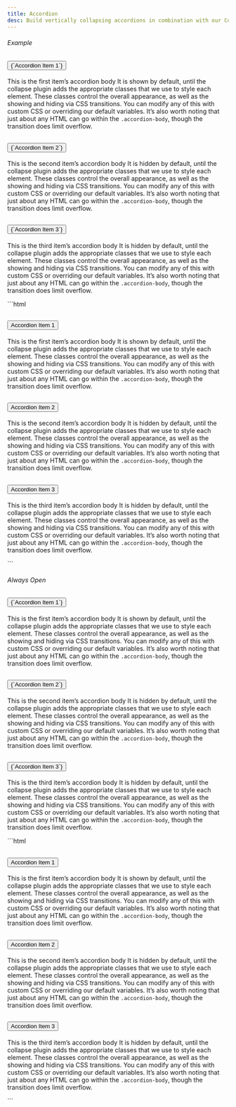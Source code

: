 ```yaml
---
title: Accordion
desc: Build vertically collapsing accordions in combination with our Collapse JavaScript plugin.
---
```


###### Example

<Example>
  <div slot="preview" class='not-prose'>
    <div class="accordion" id="accordionExample">
      <div class="accordion-item">
        <h2 class="accordion-header">
          <button class="accordion-button" type="button" data-bs-toggle="collapse" data-bs-target="#collapseOne" aria-expanded="true" aria-controls="collapseOne">
            {`Accordion Item 1`}
          </button>
        </h2>
        <div id="collapseOne" class="accordion-collapse collapse show" data-bs-parent="#accordionExample">
          <div class="accordion-body">
            <p class="mb-0">This is the first item’s accordion body It is shown by default, until the collapse plugin adds the appropriate classes that we use to style each element. These classes control the overall appearance, as well as the showing and hiding via CSS transitions. You can modify any of this with custom CSS or overriding our default variables. It’s also worth noting that just about any HTML can go within the <code>.accordion-body</code>, though the transition does limit overflow.</p>
          </div>
        </div>
      </div>
      <div class="accordion-item">
        <h2 class="accordion-header">
          <button class="accordion-button collapsed" type="button" data-bs-toggle="collapse" data-bs-target="#collapseTwo" aria-expanded="false" aria-controls="collapseTwo">
            {`Accordion Item 2`}
          </button>
        </h2>
        <div id="collapseTwo" class="accordion-collapse collapse" data-bs-parent="#accordionExample">
          <div class="accordion-body">
            <p class="mb-0">This is the second item’s accordion body It is hidden by default, until the collapse plugin adds the appropriate classes that we use to style each element. These classes control the overall appearance, as well as the showing and hiding via CSS transitions. You can modify any of this with custom CSS or overriding our default variables. It’s also worth noting that just about any HTML can go within the <code>.accordion-body</code>, though the transition does limit overflow.</p>
          </div>
        </div>
      </div>
      <div class="accordion-item">
        <h2 class="accordion-header">
          <button class="accordion-button collapsed" type="button" data-bs-toggle="collapse" data-bs-target="#collapseThree" aria-expanded="false" aria-controls="collapseThree">
            {`Accordion Item 3`}
          </button>
        </h2>
        <div id="collapseThree" class="accordion-collapse collapse" data-bs-parent="#accordionExample">
          <div class="accordion-body">
            <p class="mb-0">This is the third item’s accordion body It is hidden by default, until the collapse plugin adds the appropriate classes that we use to style each element. These classes control the overall appearance, as well as the showing and hiding via CSS transitions. You can modify any of this with custom CSS or overriding our default variables. It’s also worth noting that just about any HTML can go within the <code>.accordion-body</code>, though the transition does limit overflow.</p>
          </div>
        </div>
      </div>
    </div>
  </div>

  <div slot="code">
    ```html
    <div class="accordion" id="accordionExample">
      <div class="accordion-item">
        <h2 class="accordion-header">
          <button class="accordion-button" type="button" data-bs-toggle="collapse" data-bs-target="#collapseOne" aria-expanded="true" aria-controls="collapseOne">
            Accordion Item 1
          </button>
        </h2>
        <div id="collapseOne" class="accordion-collapse collapse show" data-bs-parent="#accordionExample">
          <div class="accordion-body">
            <p class="mb-0">This is the first item’s accordion body It is shown by default, until the collapse plugin adds the appropriate classes that we use to style each element. These classes control the overall appearance, as well as the showing and hiding via CSS transitions. You can modify any of this with custom CSS or overriding our default variables. It’s also worth noting that just about any HTML can go within the <code>.accordion-body</code>, though the transition does limit overflow.</p>
          </div>
        </div>
      </div>
      <div class="accordion-item">
        <h2 class="accordion-header">
          <button class="accordion-button collapsed" type="button" data-bs-toggle="collapse" data-bs-target="#collapseTwo" aria-expanded="false" aria-controls="collapseTwo">
            Accordion Item 2
          </button>
        </h2>
        <div id="collapseTwo" class="accordion-collapse collapse" data-bs-parent="#accordionExample">
          <div class="accordion-body">
            <p class="mb-0">This is the second item’s accordion body It is hidden by default, until the collapse plugin adds the appropriate classes that we use to style each element. These classes control the overall appearance, as well as the showing and hiding via CSS transitions. You can modify any of this with custom CSS or overriding our default variables. It’s also worth noting that just about any HTML can go within the <code>.accordion-body</code>, though the transition does limit overflow.</p>
          </div>
        </div>
      </div>
      <div class="accordion-item">
        <h2 class="accordion-header">
          <button class="accordion-button collapsed" type="button" data-bs-toggle="collapse" data-bs-target="#collapseThree" aria-expanded="false" aria-controls="collapseThree">
            Accordion Item 3
          </button>
        </h2>
        <div id="collapseThree" class="accordion-collapse collapse" data-bs-parent="#accordionExample">
          <div class="accordion-body">
            <p class="mb-0">This is the third item’s accordion body It is hidden by default, until the collapse plugin adds the appropriate classes that we use to style each element. These classes control the overall appearance, as well as the showing and hiding via CSS transitions. You can modify any of this with custom CSS or overriding our default variables. It’s also worth noting that just about any HTML can go within the <code>.accordion-body</code>, though the transition does limit overflow.</p>
          </div>
        </div>
      </div>
    </div>
    ```
  </div>
</Example>

###### Always Open

<Example>
  <div slot="preview" class='not-prose'>
    <div class="accordion" id="accordionAlwaysOpen">
      <div class="accordion-item">
        <h2 class="accordion-header">
          <button class="accordion-button" type="button" data-bs-toggle="collapse" data-bs-target="#collapseOneAlwaysOpen" aria-expanded="true" aria-controls="collapseOneAlwaysOpen">
            {`Accordion Item 1`}
          </button>
        </h2>
        <div id="collapseOneAlwaysOpen" class="accordion-collapse collapse show">
          <div class="accordion-body">
            <p class="mb-0">This is the first item’s accordion body It is shown by default, until the collapse plugin adds the appropriate classes that we use to style each element. These classes control the overall appearance, as well as the showing and hiding via CSS transitions. You can modify any of this with custom CSS or overriding our default variables. It’s also worth noting that just about any HTML can go within the <code>.accordion-body</code>, though the transition does limit overflow.</p>
          </div>
        </div>
      </div>
      <div class="accordion-item">
        <h2 class="accordion-header">
          <button class="accordion-button collapsed" type="button" data-bs-toggle="collapse" data-bs-target="#collapseTwoAlwaysOpen" aria-expanded="false" aria-controls="collapseTwoAlwaysOpen">
            {`Accordion Item 2`}
          </button>
        </h2>
        <div id="collapseTwoAlwaysOpen" class="accordion-collapse collapse">
          <div class="accordion-body">
            <p class="mb-0">This is the second item’s accordion body It is hidden by default, until the collapse plugin adds the appropriate classes that we use to style each element. These classes control the overall appearance, as well as the showing and hiding via CSS transitions. You can modify any of this with custom CSS or overriding our default variables. It’s also worth noting that just about any HTML can go within the <code>.accordion-body</code>, though the transition does limit overflow.</p>
          </div>
        </div>
      </div>
      <div class="accordion-item">
        <h2 class="accordion-header">
          <button class="accordion-button collapsed" type="button" data-bs-toggle="collapse" data-bs-target="#collapseThreeAlwaysOpen" aria-expanded="false" aria-controls="collapseThreeAlwaysOpen">
            {`Accordion Item 3`}
          </button>
        </h2>
        <div id="collapseThreeAlwaysOpen" class="accordion-collapse collapse">
          <div class="accordion-body">
            <p class="mb-0">This is the third item’s accordion body It is hidden by default, until the collapse plugin adds the appropriate classes that we use to style each element. These classes control the overall appearance, as well as the showing and hiding via CSS transitions. You can modify any of this with custom CSS or overriding our default variables. It’s also worth noting that just about any HTML can go within the <code>.accordion-body</code>, though the transition does limit overflow.</p>
          </div>
        </div>
      </div>
    </div>
  </div>

  <div slot="code">
    ```html
    <div class="accordion" id="accordionAlwaysOpen">
      <div class="accordion-item">
        <h2 class="accordion-header">
          <button class="accordion-button" type="button" data-bs-toggle="collapse" data-bs-target="#collapseOneAlwaysOpen" aria-expanded="true" aria-controls="collapseOneAlwaysOpen">
            Accordion Item 1
          </button>
        </h2>
        <div id="collapseOneAlwaysOpen" class="accordion-collapse collapse show">
          <div class="accordion-body">
            <p class="mb-0">This is the first item’s accordion body It is shown by default, until the collapse plugin adds the appropriate classes that we use to style each element. These classes control the overall appearance, as well as the showing and hiding via CSS transitions. You can modify any of this with custom CSS or overriding our default variables. It’s also worth noting that just about any HTML can go within the <code>.accordion-body</code>, though the transition does limit overflow.</p>
          </div>
        </div>
      </div>
      <div class="accordion-item">
        <h2 class="accordion-header">
          <button class="accordion-button collapsed" type="button" data-bs-toggle="collapse" data-bs-target="#collapseTwoAlwaysOpen" aria-expanded="false" aria-controls="collapseTwoAlwaysOpen">
            Accordion Item 2
          </button>
        </h2>
        <div id="collapseTwoAlwaysOpen" class="accordion-collapse collapse">
          <div class="accordion-body">
            <p class="mb-0">This is the second item’s accordion body It is hidden by default, until the collapse plugin adds the appropriate classes that we use to style each element. These classes control the overall appearance, as well as the showing and hiding via CSS transitions. You can modify any of this with custom CSS or overriding our default variables. It’s also worth noting that just about any HTML can go within the <code>.accordion-body</code>, though the transition does limit overflow.</p>
          </div>
        </div>
      </div>
      <div class="accordion-item">
        <h2 class="accordion-header">
          <button class="accordion-button collapsed" type="button" data-bs-toggle="collapse" data-bs-target="#collapseThreeAlwaysOpen" aria-expanded="false" aria-controls="collapseThreeAlwaysOpen">
            Accordion Item 3
          </button>
        </h2>
        <div id="collapseThreeAlwaysOpen" class="accordion-collapse collapse">
          <div class="accordion-body">
            <p class="mb-0">This is the third item’s accordion body It is hidden by default, until the collapse plugin adds the appropriate classes that we use to style each element. These classes control the overall appearance, as well as the showing and hiding via CSS transitions. You can modify any of this with custom CSS or overriding our default variables. It’s also worth noting that just about any HTML can go within the <code>.accordion-body</code>, though the transition does limit overflow.</p>
          </div>
        </div>
      </div>
    </div>
    ```
  </div>
</Example>
